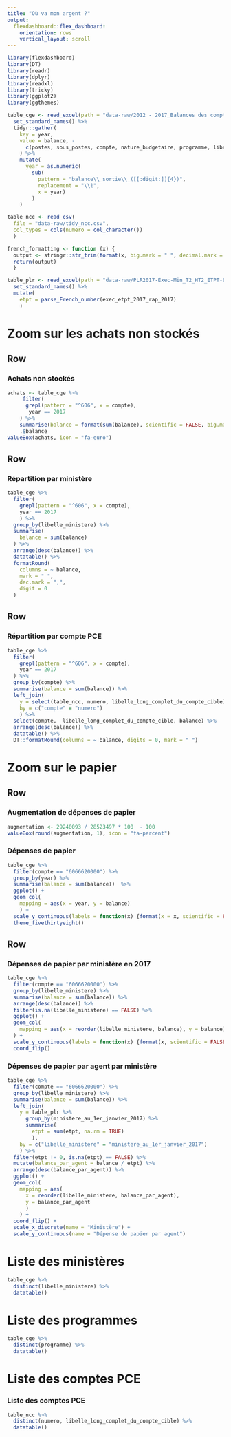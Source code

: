 ```yaml
---
title: "Où va mon argent ?"
output: 
  flexdashboard::flex_dashboard:
    orientation: rows
    vertical_layout: scroll
---
```


```r
library(flexdashboard)
library(DT)
library(readr)
library(dplyr)
library(readxl)
library(tricky)
library(ggplot2)
library(ggthemes)

table_cge <- read_excel(path = "data-raw/2012 - 2017_Balances des comptes de l'État.xlsx") %>% 
  set_standard_names() %>%
  tidyr::gather(
    key = year, 
    value = balance, -
      c(postes, sous_postes, compte, nature_budgetaire, programme, libelle_ministere)
    ) %>%
    mutate(
      year = as.numeric(
        sub(
          pattern = "balance\\_sortie\\_([[:digit:]]{4})", 
          replacement = "\\1", 
          x = year)
        )
    )

table_ncc <- read_csv(
  file = "data-raw/tidy_ncc.csv", 
  col_types = cols(numero = col_character())
  )

french_formatting <- function (x) {
  output <- stringr::str_trim(format(x, big.mark = " ", decimal.mark = ",", scientific = FALSE))
  return(output)
  }

table_plr <- read_excel(path = "data-raw/PLR2017-Exec-Min_T2_HT2_ETPT-BG_BA.xlsx") %>%
  set_standard_names() %>%
  mutate(
    etpt = parse_French_number(exec_etpt_2017_rap_2017)
    ) 
```


Zoom sur les achats non stockés
======================================================================

Row {data-height=100}
----------------------------------------------------------------------

### Achats non stockés

```r
achats <- table_cge %>% 
     filter(
      grepl(pattern = "^606", x = compte), 
       year == 2017
    ) %>%
    summarise(balance = format(sum(balance), scientific = FALSE, big.mark = " ")) %>%
    .$balance
valueBox(achats, icon = "fa-euro")
```

Row {data-height=600}
----------------------------------------------------------------------

### Répartition par ministère

```r
table_cge %>% 
  filter(
    grepl(pattern = "^606", x = compte), 
    year == 2017
    ) %>%
  group_by(libelle_ministere) %>%
  summarise(
    balance = sum(balance)
  ) %>% 
  arrange(desc(balance)) %>%
  datatable() %>%
  formatRound(
    columns = ~ balance, 
    mark = " ", 
    dec.mark = ",", 
    digit = 0
  )
```


Row {data-height=600}
----------------------------------------------------------------------

### Répartition par compte PCE

```r
table_cge %>% 
  filter(
    grepl(pattern = "^606", x = compte), 
    year == 2017
  ) %>%
  group_by(compte) %>%
  summarise(balance = sum(balance)) %>%
  left_join(
    y = select(table_ncc, numero, libelle_long_complet_du_compte_cible), 
    by = c("compte" = "numero")
    ) %>%
  select(compte,  libelle_long_complet_du_compte_cible, balance) %>%
  arrange(desc(balance)) %>%
  datatable() %>% 
  DT::formatRound(columns = ~ balance, digits = 0, mark = " ")
```

Zoom sur le papier
======================================================================

Row {data-height=300}
----------------------------------------------------------------------

### Augmentation de dépenses de papier

```r
augmentation <- 29240093 / 28523497 * 100  - 100
valueBox(round(augmentation, 1), icon = "fa-percent")
```

### Dépenses de papier

```r
table_cge %>% 
  filter(compte == "6066620000") %>%
  group_by(year) %>%
  summarise(balance = sum(balance))  %>%
  ggplot() + 
  geom_col(
    mapping = aes(x = year, y = balance)
    ) + 
  scale_y_continuous(labels = function(x) {format(x = x, scientific = FALSE, big.mark = " ")}) + 
  theme_fivethirtyeight()
```

Row {data-height=300}
----------------------------------------------------------------------

### Dépenses de papier par ministère en 2017

```r
table_cge %>% 
  filter(compte == "6066620000") %>%
  group_by(libelle_ministere) %>%
  summarise(balance = sum(balance)) %>%
  arrange(desc(balance)) %>%
  filter(is.na(libelle_ministere) == FALSE) %>%
  ggplot() + 
  geom_col(
    mapping = aes(x = reorder(libelle_ministere, balance), y = balance)
  ) + 
  scale_y_continuous(labels = function(x) {format(x, scientific = FALSE, big.mark = " ")}) + 
  coord_flip()
```


### Dépenses de papier par agent par ministère

```r
table_cge %>% 
  filter(compte == "6066620000") %>%
  group_by(libelle_ministere) %>%
  summarise(balance = sum(balance)) %>%
  left_join(
    y = table_plr %>% 
      group_by(ministere_au_1er_janvier_2017) %>%
      summarise(
        etpt = sum(etpt, na.rm = TRUE)
        ), 
    by = c("libelle_ministere" = "ministere_au_1er_janvier_2017")
    ) %>%
  filter(etpt != 0, is.na(etpt) == FALSE) %>%
  mutate(balance_par_agent = balance / etpt) %>%
  arrange(desc(balance_par_agent)) %>%
  ggplot() + 
  geom_col(
    mapping = aes(
      x = reorder(libelle_ministere, balance_par_agent), 
      y = balance_par_agent
      )
    ) + 
  coord_flip() + 
  scale_x_discrete(name = "Ministère") + 
  scale_y_continuous(name = "Dépense de papier par agent")
```


Liste des ministères
======================================================================

```r
table_cge %>% 
  distinct(libelle_ministere) %>% 
  datatable()
```

Liste des programmes
======================================================================

```r
table_cge %>% 
  distinct(programme) %>% 
  datatable()
```

Liste des comptes PCE
======================================================================

### Liste des comptes PCE

```r
table_ncc %>% 
  distinct(numero, libelle_long_complet_du_compte_cible) %>% 
  datatable()
```
